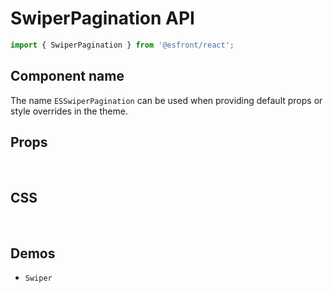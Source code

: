 
<Meta title="Components API/SwiperPagination" />

# SwiperPagination API

```js
import { SwiperPagination } from '@esfront/react';
```

## Component name

The name `ESSwiperPagination` can be used when providing default props or style overrides in the theme.

## Props

<TableInterface variant="props" name="SwiperPaginationProps" />

<br />

## CSS

<TableInterface variant="css" name="SwiperPaginationClasses" />

<br />

## Demos

<ul>
  <li>
    <LinkTo kind="components-swiper" story="demo">
      <code>Swiper</code>
    </LinkTo>
  </li>
</ul>
